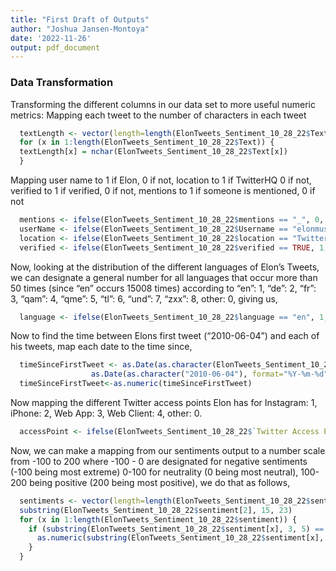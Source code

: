 ```yaml
---
title: "First Draft of Outputs"
author: "Joshua Jansen-Montoya"
date: '2022-11-26'
output: pdf_document
---
```


### Data Transformation
Transforming the different columns in our data set to more useful numeric metrics:
Mapping each tweet to the number of characters in each tweet
```r
  textLength <- vector(length=length(ElonTweets_Sentiment_10_28_22$Text))
  for (x in 1:length(ElonTweets_Sentiment_10_28_22$Text)) {
  textLength[x] = nchar(ElonTweets_Sentiment_10_28_22$Text[x])
  }
```
Mapping user name to 1 if Elon, 0 if not, location to 1 if TwitterHQ 0 if not, verified to 1 if verified, 0 if not, mentions to 1 if someone is mentioned, 0 if not
```r
  mentions <- ifelse(ElonTweets_Sentiment_10_28_22$mentions == "_", 0, 1)
  userName <- ifelse(ElonTweets_Sentiment_10_28_22$Username == "elonmusk", 1, 0)
  location <- ifelse(ElonTweets_Sentiment_10_28_22$location == "Twitter HQ", 1, 0)
  verified <- ifelse(ElonTweets_Sentiment_10_28_22$verified == TRUE, 1, 0)
```
Now, looking at the distribution of the different languages of Elon's Tweets, we can designate a general number for all languages that occur more than 50 times (since "en" occurs 15008 times) according to "en": 1, "de": 2, "fr": 3, "qam": 4, "qme": 5, "tl": 6, "und": 7, "zxx": 8, other: 0, giving us,
```r
  language <- ifelse(ElonTweets_Sentiment_10_28_22$language == "en", 1, ifelse(ElonTweets_Sentiment_10_28_22$language == "de", 2, ifelse(ElonTweets_Sentiment_10_28_22$language == "fr", 3, ifelse(ElonTweets_Sentiment_10_28_22$language == "qam", 4, ifelse(ElonTweets_Sentiment_10_28_22$language == "qme", 5, ifelse(ElonTweets_Sentiment_10_28_22$language == "tl", 6, ifelse(ElonTweets_Sentiment_10_28_22$language == "und", 7, ifelse(ElonTweets_Sentiment_10_28_22$language == "zxx", 8, 0))))))))
```
Now to find the time between Elons first tweet ("2010-06-04") and each of his tweets, map each date to the time since,
```r
  timeSinceFirstTweet <- as.Date(as.character(ElonTweets_Sentiment_10_28_22$Date), format="%Y-%m-%d")-
                  as.Date(as.character("2010-06-04"), format="%Y-%m-%d")
  timeSinceFirstTweet<-as.numeric(timeSinceFirstTweet)
```
Now mapping the different Twitter access points Elon has for Instagram: 1, iPhone: 2, Web App: 3, Web Client: 4, other: 0.
```r
  accessPoint <- ifelse(ElonTweets_Sentiment_10_28_22$`Twitter Access Point` == "Instagram", 1, ifelse(ElonTweets_Sentiment_10_28_22$`Twitter Access Point`== "Twitter for iPhone", 2, ifelse(ElonTweets_Sentiment_10_28_22$`Twitter Access Point`== "Twitter Web App", 3, ifelse(ElonTweets_Sentiment_10_28_22$`Twitter Access Point` == "Twitter Web Client", 4, 0))))
```
Now, we can make a mapping from our sentiments output to a number scale from -100 to 200 where -100 - 0 are designated for negative sentiments (-100 being most extreme) 0-100 for neutrality (0 being most neutral), 100-200 being positive (200 being most positive), we do that as follows,
```r
  sentiments <- vector(length=length(ElonTweets_Sentiment_10_28_22$sentiment))
  substring(ElonTweets_Sentiment_10_28_22$sentiment[2], 15, 23)
  for (x in 1:length(ElonTweets_Sentiment_10_28_22$sentiment)) {
    if (substring(ElonTweets_Sentiment_10_28_22$sentiment[x], 3, 5) == "pos") {
      as.numeric(substring(ElonTweets_Sentiment_10_28_22$sentiment[x], 15, 23))
    }
  }
```




























